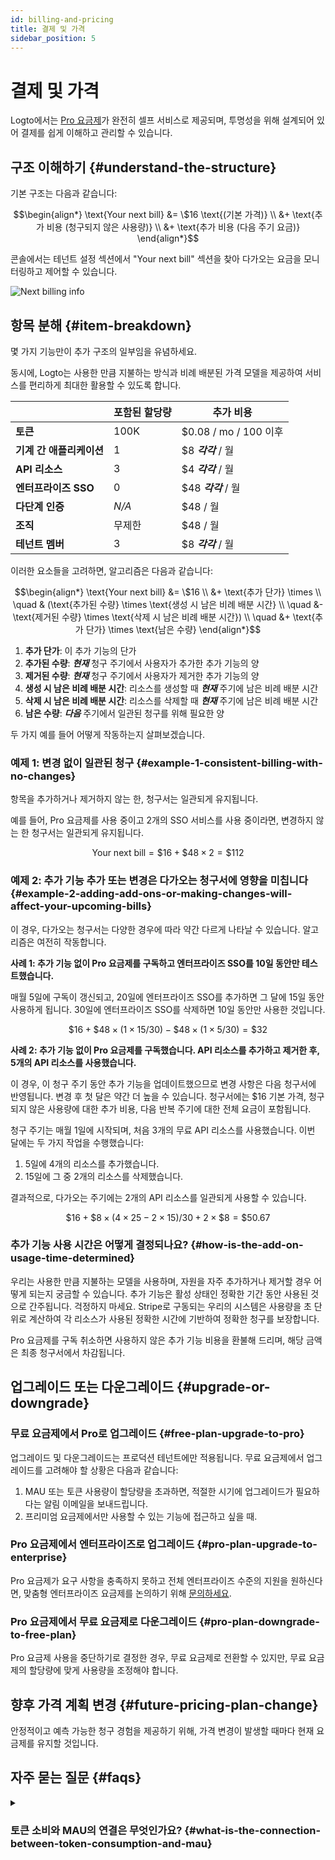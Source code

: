 ```yaml
---
id: billing-and-pricing
title: 결제 및 가격
sidebar_position: 5
---
```


# 결제 및 가격

Logto에서는 [Pro 요금제](https://logto.io/pricing)가 완전히 셀프 서비스로 제공되며, 투명성을 위해 설계되어 있어 결제를 쉽게 이해하고 관리할 수 있습니다.

## 구조 이해하기 \{#understand-the-structure}

기본 구조는 다음과 같습니다:

```math
\begin{align*}
\text{Your next bill} &= \$16 \text{(기본 가격)} \\
&+ \text{추가 비용 (청구되지 않은 사용량)} \\
&+ \text{추가 비용 (다음 주기 요금)}
\end{align*}
```

콘솔에서는 테넌트 설정 섹션에서 "Your next bill" 섹션을 찾아 다가오는 요금을 모니터링하고 제어할 수 있습니다.

<img src="/img/assets/next-billing-info.png" alt="Next billing info" />

## 항목 분해 \{#item-breakdown}

몇 가지 기능만이 추가 구조의 일부임을 유념하세요.

동시에, Logto는 사용한 만큼 지불하는 방식과 비례 배분된 가격 모델을 제공하여 서비스를 편리하게 최대한 활용할 수 있도록 합니다.

|                          | 포함된 할당량 | 추가 비용             |
| ------------------------ | ------------- | --------------------- |
| **토큰**                 | 100K          | $0.08 / mo / 100 이후 |
| **기계 간 애플리케이션** | 1             | $8 **_각각_** / 월    |
| **API 리소스**           | 3             | $4 **_각각_** / 월    |
| **엔터프라이즈 SSO**     | 0             | $48 **_각각_** / 월   |
| **다단계 인증**          | _N/A_         | $48 / 월              |
| **조직**                 | 무제한        | $48 / 월              |
| **테넌트 멤버**          | 3             | $8 **_각각_** / 월    |

이러한 요소들을 고려하면, 알고리즘은 다음과 같습니다:

```math
\begin{align*}
\text{Your next bill} &= \$16 \\
&+ \text{추가 단가} \times \\
\quad & (\text{추가된 수량} \times \text{생성 시 남은 비례 배분 시간} \\
\quad &- \text{제거된 수량} \times \text{삭제 시 남은 비례 배분 시간}) \\
\quad &+ \text{추가 단가} \times \text{남은 수량}
\end{align*}
```

1. **추가 단가**: 이 추가 기능의 단가
2. **추가된 수량**: **_현재_** 청구 주기에서 사용자가 추가한 추가 기능의 양
3. **제거된 수량**: **_현재_** 청구 주기에서 사용자가 제거한 추가 기능의 양
4. **생성 시 남은 비례 배분 시간**: 리소스를 생성할 때 **_현재_** 주기에 남은 비례 배분 시간
5. **삭제 시 남은 비례 배분 시간**: 리소스를 삭제할 때 **_현재_** 주기에 남은 비례 배분 시간
6. **남은 수량**: **_다음_** 주기에서 일관된 청구를 위해 필요한 양

두 가지 예를 들어 어떻게 작동하는지 살펴보겠습니다.

### 예제 1: 변경 없이 일관된 청구 \{#example-1-consistent-billing-with-no-changes}

항목을 추가하거나 제거하지 않는 한, 청구서는 일관되게 유지됩니다.

예를 들어, Pro 요금제를 사용 중이고 2개의 SSO 서비스를 사용 중이라면, 변경하지 않는 한 청구서는 일관되게 유지됩니다.

```math
\text{Your next bill} = \$ 16 + \$ 48 \times 2 = \$ 112
```

### 예제 2: 추가 기능 추가 또는 변경은 다가오는 청구서에 영향을 미칩니다 \{#example-2-adding-add-ons-or-making-changes-will-affect-your-upcoming-bills}

이 경우, 다가오는 청구서는 다양한 경우에 따라 약간 다르게 나타날 수 있습니다. 알고리즘은 여전히 작동합니다.

**사례 1: 추가 기능 없이 Pro 요금제를 구독하고 엔터프라이즈 SSO를 10일 동안만 테스트했습니다.**

매월 5일에 구독이 갱신되고, 20일에 엔터프라이즈 SSO를 추가하면 그 달에 15일 동안 사용하게 됩니다. 30일에 엔터프라이즈 SSO를 삭제하면 10일 동안만 사용한 것입니다.

```math
\$16 + \$48 \times (1 \times 15 / 30) - \$48 \times (1 \times 5 / 30) = \$32
```

**사례 2: 추가 기능 없이 Pro 요금제를 구독했습니다. API 리소스를 추가하고 제거한 후, 5개의 API 리소스를 사용했습니다.**

이 경우, 이 청구 주기 동안 추가 기능을 업데이트했으므로 변경 사항은 다음 청구서에 반영됩니다. 변경 후 첫 달은 약간 더 높을 수 있습니다. 청구서에는 $16 기본 가격, 청구되지 않은 사용량에 대한 추가 비용, 다음 반복 주기에 대한 전체 요금이 포함됩니다.

청구 주기는 매월 1일에 시작되며, 처음 3개의 무료 API 리소스를 사용했습니다. 이번 달에는 두 가지 작업을 수행했습니다:

1. 5일에 4개의 리소스를 추가했습니다.
2. 15일에 그 중 2개의 리소스를 삭제했습니다.

결과적으로, 다가오는 주기에는 2개의 API 리소스를 일관되게 사용할 수 있습니다.

```math
\$16 + \$8 \times (4 \times 25 - 2 \times 15) / 30 + 2 \times \$8 = \$50.67
```

### 추가 기능 사용 시간은 어떻게 결정되나요? \{#how-is-the-add-on-usage-time-determined}

우리는 사용한 만큼 지불하는 모델을 사용하며, 자원을 자주 추가하거나 제거할 경우 어떻게 되는지 궁금할 수 있습니다. 추가 기능은 활성 상태인 정확한 기간 동안 사용된 것으로 간주됩니다. 걱정하지 마세요. Stripe로 구동되는 우리의 시스템은 사용량을 초 단위로 계산하여 각 리소스가 사용된 정확한 시간에 기반하여 정확한 청구를 보장합니다.

Pro 요금제를 구독 취소하면 사용하지 않은 추가 기능 비용을 환불해 드리며, 해당 금액은 최종 청구서에서 차감됩니다.

## 업그레이드 또는 다운그레이드 \{#upgrade-or-downgrade}

### 무료 요금제에서 Pro로 업그레이드 \{#free-plan-upgrade-to-pro}

업그레이드 및 다운그레이드는 프로덕션 테넌트에만 적용됩니다. 무료 요금제에서 업그레이드를 고려해야 할 상황은 다음과 같습니다:

1. MAU 또는 토큰 사용량이 할당량을 초과하면, 적절한 시기에 업그레이드가 필요하다는 알림 이메일을 보내드립니다.
2. 프리미엄 요금제에서만 사용할 수 있는 기능에 접근하고 싶을 때.

### Pro 요금제에서 엔터프라이즈로 업그레이드 \{#pro-plan-upgrade-to-enterprise}

Pro 요금제가 요구 사항을 충족하지 못하고 전체 엔터프라이즈 수준의 지원을 원하신다면, 맞춤형 엔터프라이즈 요금제를 논의하기 위해 [문의하세요](https://logto.io/contact).

### Pro 요금제에서 무료 요금제로 다운그레이드 \{#pro-plan-downgrade-to-free-plan}

Pro 요금제 사용을 중단하기로 결정한 경우, 무료 요금제로 전환할 수 있지만, 무료 요금제의 할당량에 맞게 사용량을 조정해야 합니다.

## 향후 가격 계획 변경 \{#future-pricing-plan-change}

안정적이고 예측 가능한 청구 경험을 제공하기 위해, 가격 변경이 발생할 때마다 현재 요금제를 유지할 것입니다.

## 자주 묻는 질문 \{#faqs}

<details>

<summary>

### 토큰 소비와 MAU의 연결은 무엇인가요? \{#what-is-the-connection-between-token-consumption-and-mau}

</summary>

Logto는 토큰 기반 인증을 사용합니다. 한 사용자가 한 번 로그인할 때 ID 토큰, 액세스 토큰, 리프레시 토큰을 포함하여 두세 개의 토큰을 소비할 수 있습니다. M2M 또는 조직과 같은 기능을 사용하는 경우, M2M 토큰 또는 조직 토큰과 같은 추가 토큰이 포함될 수 있습니다. 토큰 소비는 사용자가 시스템과 상호작용하는 방식에 따라 달라집니다. 이를 추적할 수 있도록, <CloudLink to="/dashboard">Console > Dashboard</CloudLink>에서 실시간 토큰 사용량 모니터링을 제공합니다. 예를 들어, 무료 요금제는 100k 토큰을 무료로 제공하며, 이는 약 30k-50k MAU (월간 활성 사용자)를 지원할 수 있습니다.

</details>
